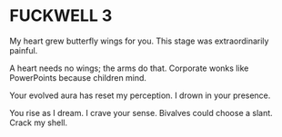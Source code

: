 # FUCKWELL 3

My heart grew butterfly wings for you.
This stage was extraordinarily painful.

A heart needs no wings;
the arms do that.
Corporate wonks like PowerPoints
because children mind.

Your evolved aura has reset my perception.
I drown in your presence.

You rise as I dream.
I crave your sense.
Bivalves could choose a slant.
Crack my shell.

